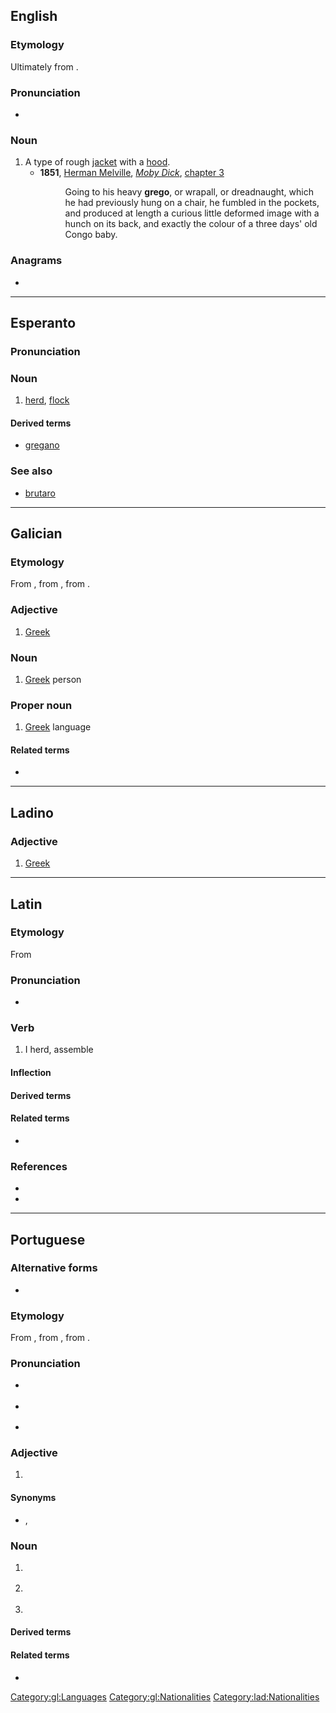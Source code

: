 {{also|Grego|grêgo}}
==English==

===Etymology===
Ultimately from {{der|en|la|Graeco||Greek}}.

===Pronunciation===
* {{a|UK}} {{IPA|/ˈɡɹeɪɡəʊ/|lang=en}}

===Noun===
{{en-noun}}

# A type of rough [[jacket]] with a [[hood]].
#* '''1851''', [[w:Herman Melville|Herman Melville]], ''[[w:Moby Dick|Moby Dick]]'', [[s:Moby-Dick/Chapter 3|chapter 3]]
#*: Going to his heavy '''grego''', or wrapall, or dreadnaught, which he had previously hung on a chair, he fumbled in the pockets, and produced at length a curious little deformed image with a hunch on its back, and exactly the colour of a three days' old Congo baby.

===Anagrams===
* {{anagrams|en|a=eggor|Gorge|Rogge|gorge}}

----

==Esperanto==

===Pronunciation===
{{eo-IPA}}

===Noun===
{{eo-head}}

# [[herd]], [[flock]]

====Derived terms====
* [[gregano]]

===See also===
* [[brutaro]]

----

==Galician==

===Etymology===
From {{inh|gl|roa-opt|grego}}, from {{inh|gl|la|graecus}}, from {{der|gl|grc|Γραικός}}.

===Adjective===
{{gl-adj|f=grega}}

# [[Greek]]

===Noun===
{{gl-noun|m}}

# [[Greek]] person

===Proper noun===
{{gl-proper noun|m}}

# [[Greek]] language

====Related terms====
* {{l|gl|Grecia}}

[[Category:gl:Languages]]
[[Category:gl:Nationalities]]

----

==Ladino==

===Adjective===
{{lad-adj|l|g=m|f=grega}}

# [[Greek]]

[[Category:lad:Nationalities]]

----

==Latin==

===Etymology===
From {{m|la|grex||flock, herd}}

===Pronunciation===
* {{la-IPA|gregō}}

===Verb===
{{la-verb|gregō|gregāre|gregāvī|gregātum|conj=1}}

# I herd, assemble

====Inflection====
{{la-conj-1st|greg|gregāv|gregāt}}

====Derived terms====
{{der3
|la|aggregō
|congregō
|sēgregō
}}

====Related terms====
* {{l|la|grex}}

===References===
* {{R:L&S}}
* {{R:Gaffiot}}

----

==Portuguese==

===Alternative forms===
* {{alter|pt|grêgo||obsolete}}

===Etymology===
From {{inh|pt|roa-opt|grego}}, from {{inh|pt|la|graecus}}, from {{der|pt|grc|Γραικός}}.

===Pronunciation===
* {{a|Portugal}} {{IPA|/ˈɡɾe.ɣu/|lang=pt}}
* {{a|Brazil}} {{IPA|/ˈɡɾe.ɡu/|lang=pt}}
* {{hyphenation|gre|go|lang=pt}}

===Adjective===
{{pt-adj|greg|o}}

# {{l|en|Greek}} {{gloss|of, from or relating to Greece}}

====Synonyms====
* {{l|pt|helénico}}, {{l|pt|greco-}} {{qualifier|combining form}}

===Noun===
{{pt-noun|m|s|f=grega}}

# {{l|en|Greek}} {{gloss|person from Greece}}
# {{lb|pt|uncountable}} {{l|en|Greek}} {{gloss|Indo-European language spoken in Greece and Cyprus}}
# {{lb|pt|colloquial}} {{l|en|Greek}} {{gloss|incomprehensible speech or jargon}}

====Derived terms====
{{der3|pt|grego antigo|grego bizantino|gregos e troianos|presente de grego}}

{{topics|pt|Languages|Nationalities|Greece}}

====Related terms====
* {{l|pt|Grécia}}